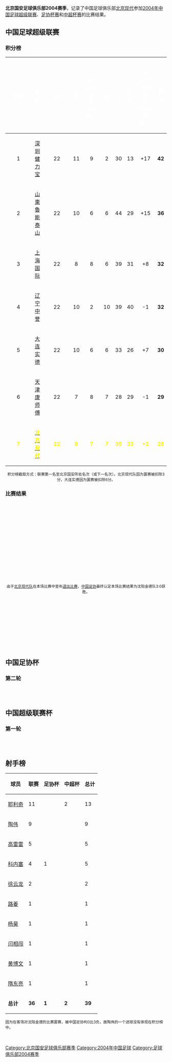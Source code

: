 '''北京国安足球俱乐部2004赛季'''，记录了中国足球俱乐部[[北京国安|北京现代]]参加[[2004年中国足球超级联赛|2004年中国足球超级联赛]]、[[2004年中国足协杯|足协杯赛]]和[[2004年中国超级联赛杯|中超杯赛]]的比赛结果。

==中国足球超级联赛==
=== 积分榜 ===
{| align=center width=85%
|- bgcolor=#6C38D2
!width=5%|<font color="white"> '''排名'''
!width=10%|<font color="white"> '''球隊'''
!width=5%|<font color="white"> '''场次'''
!width=5%|<font color="white"> '''勝'''
!width=5%|<font color="white"> '''-{zh-hans:平; zh-hant:和;}-'''
!width=5%|<font color="white"> '''負'''
!width=5%|<font color="white"> '''入球'''
!width=5%|<font color="white"> '''失球'''
!width=5%|<font color="white"> '''-{zh-hans:净胜球; zh-hant:球差;}-'''
!width=5%|<font color="white"> '''積分'''

|- bgcolor=#D0E7FF
|align=center|1
|align=center|[[深圳健力宝|深圳健力宝]]
|align=center|22
|align=center|11
|align=center|9
|align=center|2
|align=center|30
|align=center|13
|align=center|+17
|align=center|'''42'''

|- bgcolor=#D0E7FF
|align=center|2
|align=center|[[山東魯能泰山|山東魯能泰山]]
|align=center|22
|align=center|10
|align=center|6
|align=center|6
|align=center|44
|align=center|29
|align=center|+15
|align=center|'''36'''

|- bgcolor=#D0E7FF
|align=center|3
|align=center|[[上海国际|上海国际]]
|align=center|22
|align=center|8
|align=center|8
|align=center|6
|align=center|39
|align=center|31
|align=center|+8
|align=center|'''32'''

|- bgcolor=#D0E7FF
|align=center|4
|align=center|[[辽宁中誉|辽宁中誉]]
|align=center|22
|align=center|10
|align=center|2
|align=center|10
|align=center|39
|align=center|40
|align=center|-1
|align=center|'''32'''

|- bgcolor=#D0E7FF
|align=center|5
|align=center|[[大连实德|大连实德]]
|align=center|22
|align=center|10
|align=center|6
|align=center|6
|align=center|33
|align=center|26
|align=center|+7
|align=center|'''30'''

|- bgcolor=#D0E7FF
|align=center|6
|align=center|[[天津康师傅|天津康师傅]]
|align=center|22
|align=center|7
|align=center|8
|align=center|7
|align=center|28
|align=center|29
|align=center|-1
|align=center|'''29'''

|- bgcolor=#00A639
|align=center style="color: #FFEF10" |'''7'''
|align=center style="color: #FFEF10" |'''[[北京国安足球俱乐部|<span style="color: #FFEF10">北京现代]]'''
|align=center style="color: #FFEF10" |'''22'''
|align=center style="color: #FFEF10" |'''8'''
|align=center style="color: #FFEF10" |'''7'''
|align=center style="color: #FFEF10" |'''7'''
|align=center style="color: #FFEF10" |'''35'''
|align=center style="color: #FFEF10" |'''33'''
|align=center style="color: #FFEF10" |'''+2'''
|align=center style="color: #FFEF10" |'''28'''
|}
<div style="text-align: center;">
<span style="font-size:smaller;">积分榜截取方式：联赛第一名至北京国安所处名次（或下一名次）。北京现代队因为罢赛被扣除3分，大连实德因为罢赛被扣除6分。</span><br />
</div>

=== 比赛结果 ===
{{footballbox
|date = 2004年5月16日
|team1 = {{flagicon|China}} [[北京国安|北京现代]]
|score =  1–1
|report = 
|team2 = {{flagicon|China}} [[四川冠城|四川冠城]]
|goals1 ={{goal|23}} 陶伟
|goals2 = {{goal|88}} 丹尼尔
|stadium ={{flagicon|China}} [[北京工人体育场|工人体育场]] [[北京|北京]]
|attendance = 
|referee = 
}} <br />

{{footballbox
|date = 2004年5月22日
|team1 = {{flagicon|China}} [[上海国际|上海国际]]
|score =  1–1
|report = 
|team2 = {{flagicon|China}} [[北京国安|北京现代]]
|goals1 ={{goal|52}} 王赟
|goals2 = {{goal|60}} 科内塞(P)
|stadium = {{flagicon|China}} [[八万人体育场|八万人体育场]] [[上海|上海]]
|attendance = 
|referee = 
}} <br />

{{footballbox
|date = 2004年5月26日
|team1 = {{flagicon|China}} [[北京国安|北京现代]]
|score =  4–1
|report = 
|team2 = {{flagicon|China}} [[沈阳金德|沈阳金德]]
|goals1 = {{goal|25}} 高雷雷 <br />{{goal|32}} 闫相闯 <br />{{goal|67}} 科内塞 <br />{{goal|89}} 黄博文
|goals2 = {{goal|44}} 于贵君
|stadium ={{flagicon|China}} [[北京工人体育场|工人体育场]] [[北京|北京]]
|attendance = 
|referee = 
}} <br />

{{footballbox
|date = 2004年5月29日
|team1 = {{flagicon|China}} [[青岛贝莱特|青岛贝莱特]]
|score =  3–3
|report = 
|team2 = {{flagicon|China}} [[北京国安|北京现代]]
|goals1 ={{goal|14}}{{goal|42}} 孙新波 <br />{{goal|53}} 高明
|goals2 = {{goal|44}}{{goal|91}} 耶里奇 <br />{{goal|65}} 科内塞
|stadium = 
|attendance = 
|referee = 
}} <br />

{{footballbox
|date = 2004年6月13日
|team1 = {{flagicon|China}} [[北京国安|北京现代]]
|score =  1–4
|report = 
|team2 = {{flagicon|China}} [[深圳健力宝|深圳健力宝]]
|goals1 = {{goal|16}} 路姜
|goals2 = {{goal|27}}{{goal|72}} 考瓦克斯 <br />{{goal|32}} 吉马 <br />{{goal|35}} 忻峰
|stadium = {{flagicon|China}} [[北京工人体育场|工人体育场]] [[北京|北京]]
|attendance = 
|referee = 
}} <br />

{{footballbox
|date = 2004年6月16日
|team1 = {{flagicon|China}} [[北京国安|北京现代]]
|score =  2–0
|report = 
|team2 = {{flagicon|China}} [[天津泰达|天津泰达]]
|goals1 ={{goal|48}} 耶里奇 <br />{{goal|54}} 陶伟
|goals2 = 
|stadium = {{flagicon|China}} [[北京工人体育场|工人体育场]] [[北京|北京]]
|attendance = 
|referee = 
}} <br />

{{footballbox
|date = 2004年6月19日
|team1 = {{flagicon|China}} [[上海申花|上海申花]]
|score =  2–2
|report = 
|team2 = {{flagicon|China}} [[北京国安|北京现代]]
|goals1 = {{goal|20}} 阿尔贝茨 <br />{{goal|67}} 皮特-维拉
|goals2 = {{goal|29}} 科内塞 <br />{{goal|36}} 陶伟
|stadium ={{flagicon|China}} [[虹口足球场|虹口足球场]] [[上海|上海]]
|attendance = 
|referee = 
}} <br />

{{footballbox
|date = 2004年6月27日
|team1 = {{flagicon|China}} [[大连实德|大连实德]]
|score = 2–1
|report = 
|team2 = {{flagicon|China}} [[北京国安|北京现代]]
|goals1 ={{goal|22}} 郝海东 <br />{{goal|89}} 西利亚诺
|goals2 = {{goal|59}} 耶里奇
|stadium ={{flagicon|China}} [[金州体育场|金州体育场]] [[大连|大连]]
|attendance = 
|referee = 
}} <br />

{{footballbox
|date = 2004年9月11日
|team1 = {{flagicon|China}} [[辽宁中誉|辽宁中誉]]
|score =  1–1
|report = 
|team2 = {{flagicon|China}} [[北京国安|北京现代]]
|goals1 ={{goal|94}} 朱楷
|goals2 = {{goal|74}} 杨昊
|stadium =
|attendance = 
|referee = 
}} <br />

{{footballbox
|date = 2004年9月15日
|team1 = {{flagicon|China}} [[北京国安|北京现代]]
|score =  1–1
|report = 
|team2 = {{flagicon|China}} [[山东鲁能|山东鲁能]]
|goals1 ={{goal|30}} 高雷雷
|goals2 = {{goal|90}} 矫喆
|stadium ={{flagicon|China}} [[北京工人体育场|工人体育场]] [[北京|北京]]
|attendance = 
|referee = 
}} <br />

{{footballbox
|date = 2004年9月19日
|team1 = {{flagicon|China}} [[重庆力帆|重庆力帆]]
|score =  0–0
|report = 
|team2 = {{flagicon|China}} [[北京国安|北京现代]]
|goals1 =
|goals2 = 
|stadium =
|attendance = 
|referee = 
}} <br />

{{footballbox
|date = 2004年9月25日
|team1 = {{flagicon|China}} [[四川冠城|四川冠城]]
|score =  3–2
|report = 
|team2 = {{flagicon|China}} [[北京国安|北京现代]]
|goals1 ={{goal|43}} 王锁龙 <br />{{goal|76}} 杨朋锋 <br />{{goal|89}} 丹尼尔
|goals2 ={{goal|18}} 徐云龙 <br />{{goal|22}} 耶里奇
|stadium ={{flagicon|China}} [[成都市体育中心|成都市体育中心]] [[成都|成都]]
|attendance = 
|referee = 
}} <br />

{{footballbox
|date = 2004年9月29日
|team1 = {{flagicon|China}} [[北京国安|北京现代]]
|score =  2–0
|report = 
|team2 = {{flagicon|China}} [[上海国际|上海国际]]
|goals1 ={{goal|9}} 耶里奇 <br />{{goal|30}} 陶伟(P)
|goals2 = 
|stadium = {{flagicon|China}} [[北京工人体育场|工人体育场]] [[北京|北京]]
|attendance = 
|referee = 
}} <br />

{{footballbox
|date = 2004年10月2日
|team1 = {{flagicon|China}} [[沈阳金德|沈阳金德]]
|score =  1–1
|report = 
|team2 = {{flagicon|China}} [[北京国安|北京现代]]
|goals1 ={{goal|40}} 王诺吉
|goals2 = {{goal|74}} 陶伟(P)
|stadium ={{flagicon|China}} [[五里河体育场|五里河体育场]] [[沈阳|沈阳]]
|attendance = 
|referee = 
}} <br />
<div style="text-align: center;">
<span style="font-size:smaller;">由于[[北京国安|北京现代队]]在本场比赛中宣布[[罢赛|退出比赛]]，[[中国足协|中国足协]]最终认定本场比赛结果为沈阳金德队3:0获胜。</span><br />
</div><br />

{{footballbox
|date = 2004年10月16日
|team1 = {{flagicon|China}} [[北京国安|北京现代]]
|score =  2–0
|report = 
|team2 = {{flagicon|China}} [[青岛贝莱特|青岛贝莱特]]
|goals1 ={{goal|15}} 陶伟 <br />{{goal|85}} 耶里奇
|goals2 =
|stadium = {{flagicon|China}} [[北京工人体育场|工人体育场]] [[北京|北京]]
|attendance = 
|referee = 
}} <br />

{{footballbox
|date = 2004年10月20日
|team1 = {{flagicon|China}} [[深圳健力宝|深圳健力宝]]
|score =  2–0
|report = 
|team2 = {{flagicon|China}} [[北京国安|北京现代]]
|goals1 = {{goal|63}} 忻峰 <br />{{goal|79}} 马里科
|goals2 =
|stadium =
|attendance = 
|referee = 
}} <br />

{{footballbox
|date = 2004年10月23日
|team1 = {{flagicon|China}} [[天津泰达|天津泰达]]
|score =  3–0
|report = 
|team2 = {{flagicon|China}} [[北京国安|北京现代]]
|goals1 = {{goal|1}} 张恩华 <br />{{goal|23}} 于根伟 <br />{{goal|34}} 加利
|goals2 = 
|stadium = {{flagicon|China}} [[泰达足球场|泰达足球场]] [[天津|天津]]
|attendance = 
|referee = 
}} <br />

{{footballbox
|date = 2004年10月30日
|team1 = {{flagicon|China}} [[北京国安|北京现代]]
|score =  3–0
|report = 
|team2 = {{flagicon|China}} [[上海申花|上海申花]]
|goals1 ={{goal|6}}{{goal|89}} 陶伟 <br />{{goal|44}} 陶伟(P)
|goals2 = 
|stadium ={{flagicon|China}} [[北京工人体育场|工人体育场]] [[北京|北京]]
|attendance = 
|referee = 
}} <br />

{{footballbox
|date = 2004年11月3日
|team1 = {{flagicon|China}} [[北京国安|北京现代]]
|score =  1–0
|report = 
|team2 = {{flagicon|China}} [[大连实德|大连实德]]
|goals1 ={{goal|62}} 耶里奇
|goals2 =
|stadium ={{flagicon|China}} [[北京工人体育场|工人体育场]] [[北京|北京]]
|attendance = 
|referee = 
}} <br />

{{footballbox
|date = 2004年11月24日
|team1 = {{flagicon|China}} [[北京国安|北京现代]]
|score =  2–0
|report = 
|team2 = {{flagicon|China}} [[辽宁中誉|辽宁中誉]]
|goals1 ={{goal|40}} 高雷雷 <br />{{goal|80}} 耶里奇
|goals2 = 
|stadium ={{flagicon|China}} [[北京工人体育场|工人体育场]] [[北京|北京]]
|attendance = 
|referee = 
}} <br />

{{footballbox
|date = 2004年11月28日
|team1 = {{flagicon|China}} [[山东鲁能|山东鲁能]]
|score =  5–2
|report = 
|team2 = {{flagicon|China}} [[北京国安|北京现代]]
|goals1 ={{goal|21}} 王超 <br />{{goal|36}} 韩鹏 <br />{{goal|64}} 李金羽 <br />{{goal|84}}{{goal|92}} 周海滨
|goals2 = {{goal|51}} 高雷雷 <br />{{goal|70}} 隋东亮
|stadium = {{flagicon|China}} [[山东省体育中心|山东省体育中心]] [[北京|北京]]
|attendance = 
|referee = 
}} <br />

{{footballbox
|date = 2004年12月4日
|team1 = {{flagicon|China}} [[北京国安|北京现代]]
|score =  4–1
|report = 
|team2 = {{flagicon|China}} [[重庆力帆|重庆力帆]]
|goals1 ={{goal|21}}{{goal|82}} 耶里奇 <br />{{goal|85}} 徐云龙<br />{{goal|89}} 高雷雷
|goals2 = {{goal|39}} 石俊
|stadium = {{flagicon|China}} [[北京工人体育场|工人体育场]] [[北京|北京]]
|attendance = 
|referee = 
}} <br />

== 中国足协杯 ==
=== 第二轮 ===
{{footballbox
|date = 2004年5月2日
|team1 = {{flagicon|China}} [[湖北武汉职业足球俱乐部|武汉黄鹤楼]]
|score =  2–1
|report = 
|team2 = {{flagicon|China}} [[北京国安|北京现代]]
|goals1 = {{goal|54}} 达科斯塔<br/> {{goal|76}} 威尔
|goals2 = {{goal|37}} 科内塞
|stadium = {{flagicon|China}} [[红金龙体育场|红金龙体育场]] [[荆州市|荆州]]
|attendance = 
|referee = 
}} <br />
{{footballbox
|date = 2004年5月5日
|team1 = {{flagicon|China}} [[北京国安足球俱乐部|北京现代]]
|score =  0–2
|report = 
|team2 = {{flagicon|China}} [[湖北武汉职业足球俱乐部|武汉黄鹤楼]]
|goals1 = 
|goals2 = {{goal|54}} 达科斯塔<br/> {{goal|61}} 文森特
|stadium = {{flagicon|China}} [[先农坛体育场|先农坛体育场]] [[北京|北京]]
|attendance = 
|referee = 
}} <br />

== 中国超级联赛杯 ==
=== 第一轮 ===
{{footballbox
|date = 2004年6月2日
|team1 = {{flagicon|China}} [[山东鲁能|山东鲁能]]
|score =  5–0
|report = 
|team2 = {{flagicon|China}} [[北京国安|北京现代]]
|goals1 = {{goal|8}} 刘金东<br/> {{goal|10}} 尼古拉斯<br/> {{goal|12}} 尼古拉斯 (P)<br/> {{goal|38}} 宋黎辉<br/> {{goal|78}} 韩鹏
|goals2 = 
|stadium = {{flagicon|China}} [[山东省体育中心体育场|山东省体育中心体育场]] [[济南|济南]]
|attendance = 
|referee = 
}} <br />
{{footballbox
|date = 2004年6月6日
|team1 = {{flagicon|China}} [[北京国安足球俱乐部|北京现代]]
|score =  2–1
|report = 
|team2 = {{flagicon|China}} [[山东鲁能|山东鲁能]]
|goals1 = {{goal|55}} {{goal|63}} 耶里奇
|goals2 = {{goal|48}} 刘金东
|stadium = {{flagicon|China}} [[工人体育场|工人体育场]] [[北京|北京]]
|attendance = 
|referee = 
}} <br />

==射手榜==
{| width=300 class="wikitable" style="text-align: center; font-size: 100%"
!球员
!联赛
!足协杯
!中超杯
!总计
|-
|[[布兰科·耶利奇|耶利奇]]
|11
|
|2
|13
|-
|[[陶伟_(1978年)|陶伟]]
|9
|
|
|9
|-
|[[高雷雷|高雷雷]]
|5
|
|
|5
|-
|[[基斯迪恩·科內塞|科内塞]]
|4
|1
|
|5
|-
|[[徐云龙|徐云龙]]
|2
|
|
|2
|-
|[[路姜|路姜]]
|1
|
|
|1
|-
|[[杨昊_(足球运动员)|杨昊]]
|1
|
|
|1
|-
|[[闫相闯|闫相闯]]
|1
|
|
|1
|-
|[[黄博文|黄博文]]
|1
|
|
|1
|-
|[[隋东亮|隋东亮]]
|1
|
|
|1
|-
|'''总计'''
|'''36'''
|'''1'''
|'''2'''
|'''39'''
|}
<div style="text-align: left;">
<span style="font-size:smaller;">因为在客场对沈阳金德的比赛罢赛，被中国足协判0比3负，故陶伟的一个进球没有体现在积分榜中。</span><br />
</div>
<br />

{{2004年中超分类名单北京}}
{{北京国安足球俱乐部}} 

[[Category:北京国安足球俱乐部赛季|Category:北京国安足球俱乐部赛季]]
[[Category:2004年中国足球|Category:2004年中国足球]]
[[Category:足球俱乐部2004赛季|Category:足球俱乐部2004赛季]]